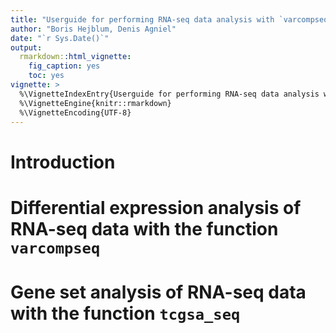 ```yaml
---
title: "Userguide for performing RNA-seq data analysis with `varcompseq` & `tcgsa_seq`"
author: "Boris Hejblum, Denis Agniel"
date: "`r Sys.Date()`"
output: 
  rmarkdown::html_vignette:
    fig_caption: yes
    toc: yes
vignette: >
  %\VignetteIndexEntry{Userguide for performing RNA-seq data analysis with `varcompseq` \& `tcgsa_seq`}
  %\VignetteEngine{knitr::rmarkdown}
  %\VignetteEncoding{UTF-8}
---
```


# Introduction

# Differential expression analysis of RNA-seq data with the function `varcompseq`

# Gene set analysis of RNA-seq data with the function `tcgsa_seq`
